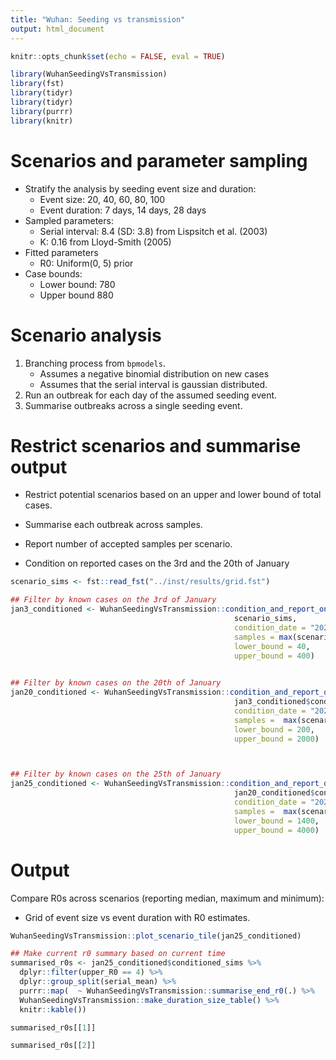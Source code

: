 ```yaml
---
title: "Wuhan: Seeding vs transmission"
output: html_document
---
```


```r
knitr::opts_chunk$set(echo = FALSE, eval = TRUE)
```


```r
library(WuhanSeedingVsTransmission)
library(fst)
library(tidyr)
library(tidyr)
library(purrr)
library(knitr)
```

# Scenarios and parameter sampling

* Stratify the analysis by seeding event size and duration:
  * Event size: 20, 40, 60, 80, 100
  * Event duration: 7 days, 14 days, 28 days
* Sampled parameters:
  * Serial interval: 8.4 (SD: 3.8) from Lispsitch et al. (2003)
  * K: 0.16 from Lloyd-Smith (2005)
* Fitted parameters
  * R0: Uniform(0, 5) prior
* Case bounds:
  * Lower bound: 780
  * Upper bound 880

# Scenario analysis

1. Branching process from `bpmodels`.
   * Assumes a negative binomial distribution on new cases
   * Assumes that the serial interval is gaussian distributed. 
2. Run an outbreak for each day of the assumed seeding event.
3. Summarise outbreaks across a single seeding event.



# Restrict scenarios and summarise output

* Restrict potential scenarios based on an upper and lower bound of total cases.

* Summarise each outbreak across samples.

* Report number of accepted samples per scenario.

* Condition on reported cases on the 3rd and the 20th of January


```r
scenario_sims <- fst::read_fst("../inst/results/grid.fst")
```

```r
## Filter by known cases on the 3rd of January
jan3_conditioned <- WuhanSeedingVsTransmission::condition_and_report_on_cases(
                                                  scenario_sims, 
                                                  condition_date = "2020-01-03",
                                                  samples = max(scenario_sims$sample),
                                                  lower_bound = 40, 
                                                  upper_bound = 400)
  

## Filter by known cases on the 20th of January
jan20_conditioned <- WuhanSeedingVsTransmission::condition_and_report_on_cases(
                                                  jan3_conditioned$conditioned_sims, 
                                                  condition_date = "2020-01-20",
                                                  samples =  max(scenario_sims$sample),
                                                  lower_bound = 200, 
                                                  upper_bound = 2000)



## Filter by known cases on the 25th of January
jan25_conditioned <- WuhanSeedingVsTransmission::condition_and_report_on_cases(
                                                  jan20_conditioned$conditioned_sims, 
                                                  condition_date = "2020-01-25",
                                                  samples =  max(scenario_sims$sample),
                                                  lower_bound = 1400, 
                                                  upper_bound = 4000)
```

# Output

Compare R0s across scenarios (reporting median, maximum and minimum):

* Grid of event size vs event duration with R0 estimates.


```r
WuhanSeedingVsTransmission::plot_scenario_tile(jan25_conditioned)
```

```r
## Make current r0 summary based on current time
summarised_r0s <- jan25_conditioned$conditioned_sims %>% 
  dplyr::filter(upper_R0 == 4) %>% 
  dplyr::group_split(serial_mean) %>% 
  purrr::map(  ~ WuhanSeedingVsTransmission::summarise_end_r0(.) %>% 
  WuhanSeedingVsTransmission::make_duration_size_table() %>% 
  knitr::kable()) 
```

```r
summarised_r0s[[1]]
```

```r
summarised_r0s[[2]]
```